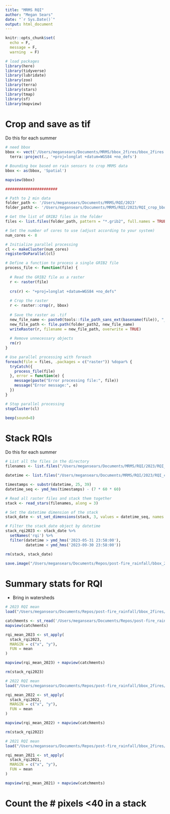 ```yaml
---
title: "MRMS RQI"
author: "Megan Sears"
date: "`r Sys.Date()`"
output: html_document
---
```


```r

knitr::opts_chunk$set(
  echo = F,
  message = F, 
  warning  = F)

# load packages
library(here)
library(tidyverse)
library(lubridate)
library(zoo)
library(terra)
library(stars)
library(tmap)
library(sf)
library(mapview)

```

# Crop and save as tif
Do this for each summer

```r

# need bbox
bbox <- vect('/Users/megansears/Documents/MRMS/bbox_2fires/bbox_2fires.shp')%>%
  terra::project(., '+proj=longlat +datum=WGS84 +no_defs')

# Bounding box based on rain sensors to crop MRMS data
bbox <- as(bbox, 'Spatial')

mapview(bbox) 

#######################

# Path to 2 min data
folder_path <- '/Users/megansears/Documents/MRMS/RQI/2023'
folder_path2 <- '/Users/megansears/Documents/MRMS/RQI/2023/RQI_crop_bbox2fires'

# Get the list of GRIB2 files in the folder
files <- list.files(folder_path, pattern = "*.grib2", full.names = TRUE)

# Set the number of cores to use (adjust according to your system)
num_cores <- 8

# Initialize parallel processing
cl <- makeCluster(num_cores)
registerDoParallel(cl)

# Define a function to process a single GRIB2 file
process_file <- function(file) {
  
  # Read the GRIB2 file as a raster
  r <- raster(file)
  
  crs(r) <- "+proj=longlat +datum=WGS84 +no_defs"
  
  # Crop the raster
  r <- raster::crop(r, bbox)
  
  # Save the raster as .tif
  new_file_name <- paste0(tools::file_path_sans_ext(basename(file)), "_processed.tif")
  new_file_path <- file.path(folder_path2, new_file_name)
  writeRaster(r, filename = new_file_path, overwrite = TRUE)
  
  # Remove unnecessary objects
  rm(r)
}

# Use parallel processing with foreach
foreach(file = files, .packages = c("raster")) %dopar% {
  tryCatch({
    process_file(file)
  }, error = function(e) {
    message(paste("Error processing file:", file))
    message("Error message:", e)
  })
}

# Stop parallel processing
stopCluster(cl)

beep(sound=8)

```

# Stack RQIs
Do this for each summer

```r

# List all the files in the directory
filenames <- list.files("/Users/megansears/Documents/MRMS/RQI/2023/RQI_crop_bbox2fires", pattern = ".tif", full.names = TRUE)

datetime <- list.files("/Users/megansears/Documents/MRMS/RQI/2023/RQI_crop_bbox2fires", pattern = ".tif", full.names = F)

timestamps <- substr(datetime, 25, 39)
datetime_seq <- ymd_hms(timestamps) - (7 * 60 * 60)

# Read all raster files and stack them together
stack <- read_stars(filenames, along = 3)

# Set the datetime dimension of the stack
stack_date <- st_set_dimensions(stack, 3, values = datetime_seq, names = "datetime")

# Filter the stack_date object by datetime
stack_rqi2023 <- stack_date %>%
  setNames('rqi') %>%
  filter(datetime > ymd_hms('2023-05-31 23:58:00'),
         datetime < ymd_hms('2023-09-30 23:58:00'))

rm(stack, stack_date)

save.image("/Users/megansears/Documents/Repos/post-fire_rainfall/bbox_2fires/stack_RQI_2023.RData")

```

# Summary stats for RQI

- Bring in watersheds

```r
# 2023 RQI mean
load("/Users/megansears/Documents/Repos/post-fire_rainfall/bbox_2fires/stack_RQI_2023.RData")

catchments <- st_read('/Users/megansears/Documents/Repos/post-fire_rainfall/data/GIS/catchments_all_lidar.shp')
mapview(catchments)

rqi_mean_2023 <- st_apply(
  stack_rqi2023,
  MARGIN = c("x", "y"),
  FUN = mean
)

mapview(rqi_mean_2023) + mapview(catchments)

rm(stack_rqi2023)

# 2022 RQI mean
load("/Users/megansears/Documents/Repos/post-fire_rainfall/bbox_2fires/stack_RQI_2022.RData")

rqi_mean_2022 <- st_apply(
  stack_rqi2022,
  MARGIN = c("x", "y"),
  FUN = mean
)

mapview(rqi_mean_2022) + mapview(catchments)

rm(stack_rqi2022)

# 2021 RQI mean
load("/Users/megansears/Documents/Repos/post-fire_rainfall/bbox_2fires/stack_RQI_2021.RData")

rqi_mean_2021 <- st_apply(
  stack_rqi2021,
  MARGIN = c("x", "y"),
  FUN = mean
)

mapview(rqi_mean_2021) + mapview(catchments)

```

# Count the # pixels <40 in a stack



